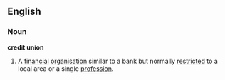 ==English==
===Noun===
'''credit union'''
# A [[financial]] [[organisation]] similar to a bank but normally [[restricted]] to a local area or a single [[profession]].